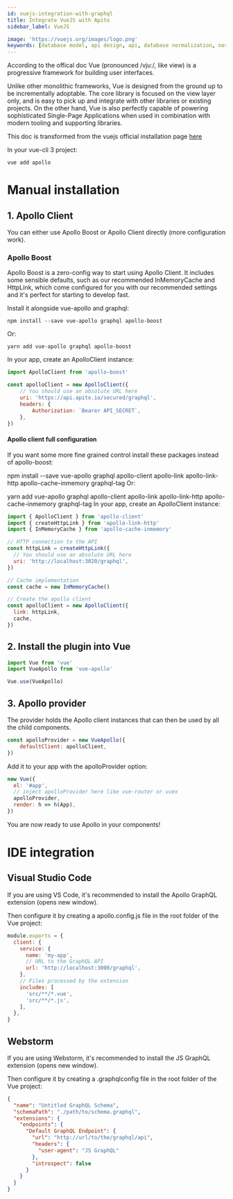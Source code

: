 ```yaml
---
id: vuejs-integration-with-graphql
title: Integrate VueJS with Apito
sidebar_label: VueJS

image: 'https://vuejs.org/images/logo.png'
keywords: [database model, api design, api, database normalization, nosql, nosql database design]
---
```

<head>
    <meta property="og:type" content="article" />
</head>

According to the offical doc Vue (pronounced /vjuː/, like view) is a progressive framework for building user interfaces.

Unlike other monolithic frameworks, Vue is designed from the ground up to be incrementally adoptable. The core library is focused on the view layer only,
and is easy to pick up and integrate with other libraries or existing projects. On the other hand, Vue is also perfectly capable of powering sophisticated
Single-Page Applications when used in combination with modern tooling and supporting libraries.

This doc is transformed from the vuejs official installation page [here](https://apollo.vuejs.org/guide/installation.html#installation)

In your vue-cli 3 project:

```shell
vue add apollo
```

# Manual installation

## 1. Apollo Client

You can either use Apollo Boost or Apollo Client directly (more configuration work).

### Apollo Boost

Apollo Boost is a zero-config way to start using Apollo Client. It includes some sensible defaults, such as our recommended InMemoryCache and HttpLink,
which come configured for you with our recommended settings and it's perfect for starting to develop fast.

Install it alongside vue-apollo and graphql:
```
npm install --save vue-apollo graphql apollo-boost
```
Or:
```
yarn add vue-apollo graphql apollo-boost
```
In your app, create an ApolloClient instance:

```javascript
import ApolloClient from 'apollo-boost'

const apolloClient = new ApolloClient({
    // You should use an absolute URL here
    uri: 'https://api.apito.io/secured/graphql',
    headers: {
        Authorization: `Bearer API_SECRET`,
    },
})
```
#### Apollo client full configuration

If you want some more fine grained control install these packages instead of apollo-boost:

npm install --save vue-apollo graphql apollo-client apollo-link apollo-link-http apollo-cache-inmemory graphql-tag
Or:

yarn add vue-apollo graphql apollo-client apollo-link apollo-link-http apollo-cache-inmemory graphql-tag
In your app, create an ApolloClient instance:

```javascript
import { ApolloClient } from 'apollo-client'
import { createHttpLink } from 'apollo-link-http'
import { InMemoryCache } from 'apollo-cache-inmemory'

// HTTP connection to the API
const httpLink = createHttpLink({
  // You should use an absolute URL here
  uri: 'http://localhost:3020/graphql',
})

// Cache implementation
const cache = new InMemoryCache()

// Create the apollo client
const apolloClient = new ApolloClient({
  link: httpLink,
  cache,
})
```

## 2. Install the plugin into Vue

```javascript
import Vue from 'vue'
import VueApollo from 'vue-apollo'

Vue.use(VueApollo)
```


## 3. Apollo provider

The provider holds the Apollo client instances that can then be used by all the child components.

```javascript
const apolloProvider = new VueApollo({
    defaultClient: apolloClient,
})
```
Add it to your app with the apolloProvider option:

```javascript
new Vue({
  el: '#app',
  // inject apolloProvider here like vue-router or vuex
  apolloProvider,
  render: h => h(App),
})
```
You are now ready to use Apollo in your components!

# IDE integration

## Visual Studio Code
If you are using VS Code, it's recommended to install the Apollo GraphQL extension (opens new window).

Then configure it by creating a apollo.config.js file in the root folder of the Vue project:

```javascript title='apollo.config.js'
module.exports = {
  client: {
    service: {
      name: 'my-app',
      // URL to the GraphQL API
      url: 'http://localhost:3000/graphql',
    },
    // Files processed by the extension
    includes: [
      'src/**/*.vue',
      'src/**/*.js',
    ],
  },
}
```

## Webstorm
If you are using Webstorm, it's recommended to install the JS GraphQL extension (opens new window).

Then configure it by creating a .graphqlconfig file in the root folder of the Vue project:

```json
{
  "name": "Untitled GraphQL Schema",
  "schemaPath": "./path/to/schema.graphql",
  "extensions": {
    "endpoints": {
      "Default GraphQL Endpoint": {
        "url": "http://url/to/the/graphql/api",
        "headers": {
          "user-agent": "JS GraphQL"
        },
        "introspect": false
      }
    }
  }
}
```